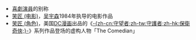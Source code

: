 {{wiktionarypar|笑匠}}
*[[喜劇演員|喜劇演員]]的别称
*[[笑匠_(电影)|笑匠 (电影)]]，[[吴宇森|吴宇森]]1984年执导的电影作品
*[[笑匠_(角色)|笑匠 (角色)]]，美国[[DC漫画|DC漫画]]出品的《[[守護者_(漫畫)|-{zh-cn:守望者;zh-tw:守護者;zh-hk:保衛奇俠;}-]]》系列作品登场的虚构人物「The Comedian」

{{Disambiguation|cat=二字消歧义}}